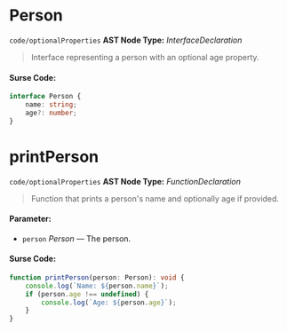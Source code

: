 
<Meta title="code/optionalProperties" />

# Person

`code/optionalProperties`
**AST Node Type:** *InterfaceDeclaration*

> Interface representing a person with an optional age property.

#### Surse Code:

```ts
interface Person {
    name: string;
    age?: number;
}

```

# printPerson

`code/optionalProperties`
**AST Node Type:** *FunctionDeclaration*

> Function that prints a person's name and optionally age if provided.

#### Parameter:

- `person` *Person* — The person.

#### Surse Code:

```ts
function printPerson(person: Person): void {
    console.log(`Name: ${person.name}`);
    if (person.age !== undefined) {
        console.log(`Age: ${person.age}`);
    }
}

```

